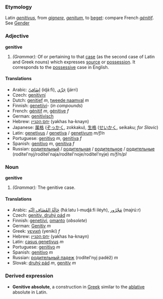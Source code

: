 ===Etymology===
Latin ''[[genitivus]]'', from ''[[gignere]]'', ''[[genitum]]'', to [[beget]]: compare French ''[[génitif]]''. See [[Gender]]
===Adjective===
'''genitive'''
#''(Grammar):'' Of or pertaining to that [[case]] (as the second case of Latin and Greek nouns) which expresses [[source]] or [[possession]].  It corresponds to the [[possessive]] case in English.
====Translations====
*Arabic: [[اضافي|إضَافيّ]] (iɖáːfi), [[جري|جَرِّي]] (járri)
*Czech: [[genitivní]]
*Dutch: [[genitief]] ''m'', [[tweede naamval]] ''m''
*Finnish: [[genetiivi]]- (''in compounds'')
*French: [[génitif]] ''m'', [[génitive]] ''f''
*German: [[genitivisch]]
*Hebrew: [[יחס הקנײן]] (yakhas ha-knayn)
*Japanese: [[属格]] ([[ぞっかく]], zokkaku), [[生格]] ([[せいかく]], seikaku; ''for Slavic'')
*Latin: [[genetivus]] / [[genetiva]] / [[genetivum]] ''m/f/n''
*Portuguese: [[genitivo]] ''m'', [[genitiva]] ''f''
*Spanish: [[genitivo]] ''m'', [[genitiva]] ''f''
*Russian: [[родительный]] / [[родительная]] / [[родительное]] / [[родительные]] (rodítel'nyj/rodítel'naja/rodítel'noje/rodítel'nyje) ''m/f/n/pl''

===Noun===
'''genitive'''
#''(Grammar):'' The genitive case.
====Translations====
*Arabic: [[حالة المضاف اليه|حَالَةُ المُضَافِ إلَيْه]] (ħáːlatu l-muɖáːfi iléyh), [[مجرور|مَجْرُور]] (majrúːr)
*Czech: [[genitiv, druhý pád]]  ''m''
*Finnish: [[genetiivi]], [[omanto]] (''obsolete'')
*German: [[Genitiv]] ''m''
*Greek: [[γενική]] (yenikí) ''f''
*Hebrew: [[יחס הקנײן]] (yakhas ha-knayn)
*Latin: [[casus genetivus]] ''m''
*Portuguese: [[genitivo]] ''m''
*Spanish: [[genitivo]] ''m''
*Russian: [[рoдитeльный пaдeж]] (rodítel'nyj padéž) ''m''
*Slovak: [[druhý pád]] ''m'', [[genitív]] ''m''

===Derived expression===
*'''Genitive absolute''', a construction in [[Greek]] similar to the [[ablative]] absolute in Latin.